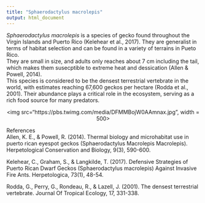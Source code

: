 ```yaml
---
title: "Sphaerodactylus macrolepis"
output: html_document
---
```


*Sphaerodactylus macrolepis* is a species of gecko found throughout the Virgin Islands and Puerto Rico (Kelehear et al., 2017). They are generalist in terms of habitat selection and can be found in a variety of terrains in Pueto Rico.  
They are small in size, and adults only reaches about 7 cm including the tail, which makes them susecptible to extreme heat and dessication (Allen & Powell, 2014).  
This species is considered to be the densest terrestrial vertebrate in the world, with estimates reaching 67,600 geckos per hectare (Rodda et al., 2001). Their abundance plays a critical role in the ecosystem, serving as a rich food source for many predators.



<p align='center'>
<img src="https://pbs.twimg.com/media/DFMMBojW0AAmnax.jpg", width = 500>
</p>

References  
Allen, K. E., & Powell, R. (2014). Thermal biology and microhabitat use in puerto rican eyespot geckos (Sphaerodactylus Macrolepis Macrolepis). Herpetological Conservation and Biology, 9(3), 590-600.

Kelehear, C., Graham, S., & Langkilde, T. (2017). Defensive Strategies of Puerto Rican Dwarf Geckos (Sphaerodactylus macrolepis) Against Invasive Fire Ants. Herpetologica, 73(1), 48-54.

Rodda, G., Perry, G., Rondeau, R., & Lazell, J. (2001). The densest terrestrial vertebrate. Journal Of Tropical Ecology, 17, 331-338.